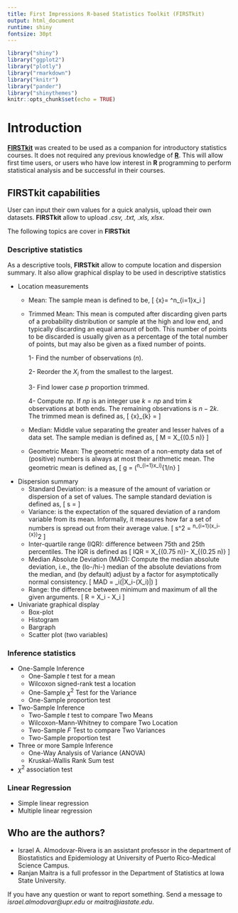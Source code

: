 ---
title: First Impressions R-based Statistics Toolkit (FIRSTkit)
output: html_document
runtime: shiny
fontsize: 30pt
---

```{r setup, include=FALSE}
library("shiny")
library("ggplot2")
library("plotly")
library("rmarkdown")
library("knitr")
library("pander")
library("shinythemes")
knitr::opts_chunk$set(echo = TRUE)
```

# Introduction 


[**FIRSTkit**](https://github.com/ialmodovar/FIRSTkit) was created to be used as a companion for introductory statistics courses. It does not required any previous knowledge of [**R**](https://www.r-project.org/). This will allow first time  users, or users who have low interest in **R** programming to perform statistical analysis and be successful in their courses.

## FIRSTkit capabilities

User can input their own values for a quick analysis, upload their own datasets. **FIRSTkit** allow to upload *.csv, .txt, .xls, xlsx*.

The following topics are cover in **FIRSTkit**

### **Descriptive statistics**

As a descriptive tools, **FIRSTkit** allow to compute location and dispersion summary. It also allow graphical display to be used in descriptive statistics

  + Location measurements
    + Mean: The sample mean is defined to be,
\[
\bar{x}= \frac{1}{n}\sum^n_{i=1}x_i
\]
    + Trimmed Mean: This mean is computed after discarding given parts of a probability distribution or sample at the high and low end, and typically discarding an equal amount of both. This number of points to be discarded is usually given as a percentage of the total number of points, but may also be given as a fixed number of points. 

      1- Find the number of observations ($n$).
      
      2- Reorder the $X_i$ from the smallest to the largest.
      
      3- Find lower case $p$ proportion trimmed.
      
      4- Compute $np$. If $np$ is an integer use $k=np$ and trim $k$ observations at both ends. The remaining observations is $n-2k$. The trimmed mean is defined as,
\[
\bar{x}_{k} = \frac{X_{k+1}+X_{k+2}+…+X_{n-k}}{n-2k} 
\]
    + Median: Middle value separating the greater and lesser halves of a data set. The sample median is defined as,
\[
M = X_{(0.5 \times n)}
\]
    + Geometric Mean: The geometric mean of a non-empty data set of (positive) numbers is always at most their arithmetic mean. The geometric mean is defined as,
\[
g = \left(\prod^n_{i=1}x_i\right)^{1/n}
\]
  + Dispersion summary 
    + Standard Deviation: is a measure of the amount of variation or dispersion of a set of values. The sample standard deviation is defined as,
\[
s = \sqrt{\frac{1}{n}\sum^n_{i=1}(x_i-\bar{x})^2}
\]
    + Variance: is the expectation of the squared deviation of a random variable from its mean. Informally, it measures how far a set of numbers is spread out from their average value. 
\[
s^2 = \frac{1}{n-1}\sum^n_{i=1}(x_i-\bar{x})^2
\]
    + Inter-quartile range (IQR): difference between 75th and 25th percentiles. The IQR is defined as
\[
IQR = X_{(0.75 n)}- X_{(0.25 n)}
\]
    + Median Absolute Deviation (MAD): Compute the median absolute deviation, i.e., the (lo-/hi-) median of the absolute deviations from the median, and (by default) adjust by a factor for asymptotically normal consistency.
\[
MAD = \mbox{median}_i(|X_i-\mbox{median}(X_i)|)
\]
    + Range:  the difference between minimum and maximum of all the given arguments.
\[
R = \max X_i - \min X_i
\]

  + Univariate graphical display 
    + Box-plot 
    + Histogram
    + Bargraph
    + Scatter plot (two variables)

### **Inference statistics**

  + One-Sample Inference 
    + One-Sample *t* test for a mean
    + Wilcoxon signed-rank test a location
    + One-Sample $\chi^2$ Test for the Variance 
    + One-Sample proportion test
  + Two-Sample Inference
    + Two-Sample *t* test to compare Two Means
    + Wilcoxon-Mann-Whitney to compare Two Location 
    + Two-Sample *F* Test to compare Two Variances
    + Two-Sample proportion test    
  + Three or more Sample Inference
    + One-Way Analysis of Variance (ANOVA)
    + Kruskal-Wallis Rank Sum test
  + $\chi^2$ association test

### **Linear Regression**

  + Simple linear regression
  + Multiple linear regression

## Who are the authors?

- Israel A. Almodovar-Rivera is an assistant professor in the department of Biostatistics and Epidemiology at University of Puerto Rico-Medical Science Campus. 
- Ranjan Maitra is a full professor in the Department of Statistics at Iowa State University.

If you have any question or want to report something. Send a message to *israel.almodovar@upr.edu* or *maitra@iastate.edu*.

